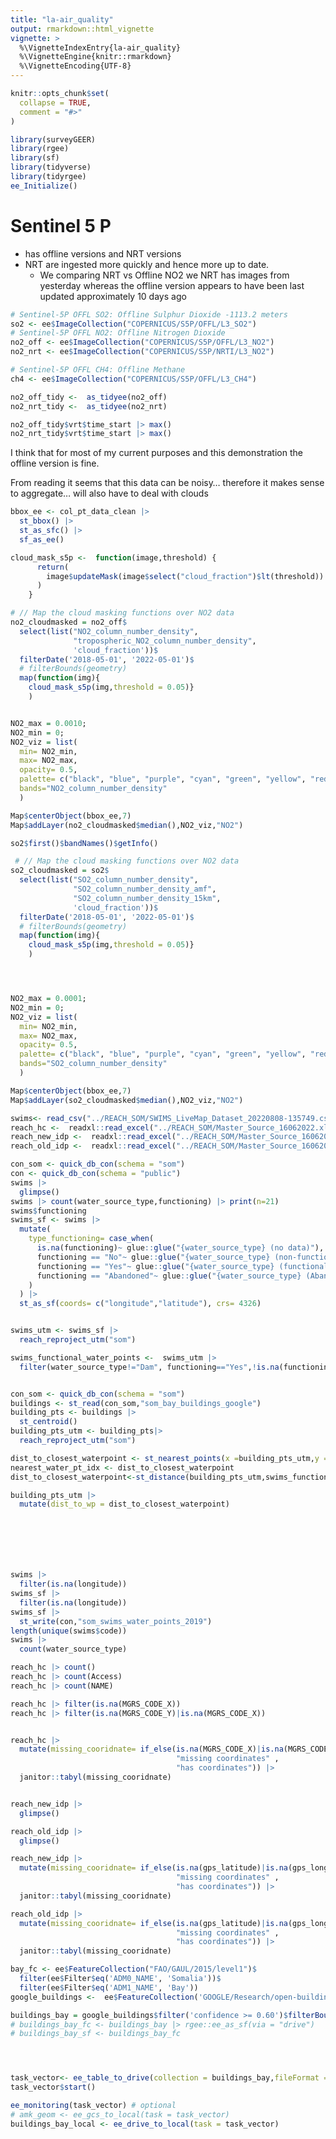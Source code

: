 ```yaml
---
title: "la-air_quality"
output: rmarkdown::html_vignette
vignette: >
  %\VignetteIndexEntry{la-air_quality}
  %\VignetteEngine{knitr::rmarkdown}
  %\VignetteEncoding{UTF-8}
---
```


```r
knitr::opts_chunk$set(
  collapse = TRUE,
  comment = "#>"
)
```

```r
library(surveyGEER)
library(rgee)
library(sf)
library(tidyverse)
library(tidyrgee)
ee_Initialize()
```

# Sentinel 5 P
- has offline versions and NRT versions
- NRT are ingested more quickly and hence more up to date. 
  + We comparing NRT vs Offline NO2 we NRT has images from yesterday whereas the offline version appears to have been last updated approximately 10 days ago
  
```r
# Sentinel-5P OFFL SO2: Offline Sulphur Dioxide -1113.2 meters
so2 <- ee$ImageCollection("COPERNICUS/S5P/OFFL/L3_SO2")
# Sentinel-5P OFFL NO2: Offline Nitrogen Dioxide
no2_off <- ee$ImageCollection("COPERNICUS/S5P/OFFL/L3_NO2")
no2_nrt <- ee$ImageCollection("COPERNICUS/S5P/NRTI/L3_NO2")

# Sentinel-5P OFFL CH4: Offline Methane
ch4 <- ee$ImageCollection("COPERNICUS/S5P/OFFL/L3_CH4")

no2_off_tidy <-  as_tidyee(no2_off)
no2_nrt_tidy <-  as_tidyee(no2_nrt)

no2_off_tidy$vrt$time_start |> max()
no2_nrt_tidy$vrt$time_start |> max()
```

I think that for most of my current purposes and this demonstration the offline version is fine.

From reading it seems that this data can be noisy... therefore it makes sense to aggregate... will also have to deal with clouds


```r

bbox_ee <- col_pt_data_clean |> 
  st_bbox() |> 
  st_as_sfc() |> 
  sf_as_ee()

cloud_mask_s5p <-  function(image,threshold) {
      return(
        image$updateMask(image$select("cloud_fraction")$lt(threshold))
      )
    }

# // Map the cloud masking functions over NO2 data
no2_cloudmasked = no2_off$
  select(list("NO2_column_number_density",
              "tropospheric_NO2_column_number_density",
              'cloud_fraction'))$
  filterDate('2018-05-01', '2022-05-01')$
  # filterBounds(geometry)
  map(function(img){
    cloud_mask_s5p(img,threshold = 0.05)}
    )


NO2_max = 0.0010;
NO2_min = 0;
NO2_viz = list(
  min= NO2_min,
  max= NO2_max,
  opacity= 0.5,
  palette= c("black", "blue", "purple", "cyan", "green", "yellow", "red"),
  bands="NO2_column_number_density"
  )

Map$centerObject(bbox_ee,7)
Map$addLayer(no2_cloudmasked$median(),NO2_viz,"NO2")

```



```r

so2$first()$bandNames()$getInfo()

 # // Map the cloud masking functions over NO2 data
so2_cloudmasked = so2$
  select(list("SO2_column_number_density",
              "SO2_column_number_density_amf",
              "SO2_column_number_density_15km",
              'cloud_fraction'))$
  filterDate('2018-05-01', '2022-05-01')$
  # filterBounds(geometry)
  map(function(img){
    cloud_mask_s5p(img,threshold = 0.05)}
    )




NO2_max = 0.0001;
NO2_min = 0;
NO2_viz = list(
  min= NO2_min,
  max= NO2_max,
  opacity= 0.5,
  palette= c("black", "blue", "purple", "cyan", "green", "yellow", "red"),
  bands="SO2_column_number_density"
  )

Map$centerObject(bbox_ee,7)
Map$addLayer(so2_cloudmasked$median(),NO2_viz,"NO2")

```


```r
swims<- read_csv("../REACH_SOM/SWIMS_LiveMap_Dataset_20220808-135749.csv")
reach_hc <-  readxl::read_excel("../REACH_SOM/Master_Source_16062022.xlsx","Non_IDP")
reach_new_idp <-  readxl::read_excel("../REACH_SOM/Master_Source_16062022.xlsx","new_IDP_sites")
reach_old_idp <-  readxl::read_excel("../REACH_SOM/Master_Source_16062022.xlsx","old_IDP_sites")

con_som <- quick_db_con(schema = "som")
con <- quick_db_con(schema = "public")
swims |>
  glimpse()
swims |> count(water_source_type,functioning) |> print(n=21)
swims$functioning
swims_sf <- swims |> 
  mutate(
    type_functioning= case_when(
      is.na(functioning)~ glue::glue("{water_source_type} (no data)"),
      functioning == "No"~ glue::glue("{water_source_type} (non-functional)"),
      functioning == "Yes"~ glue::glue("{water_source_type} (functional)"),
      functioning == "Abandoned"~ glue::glue("{water_source_type} (Abandoned)"),
    )
  ) |> 
  st_as_sf(coords= c("longitude","latitude"), crs= 4326)


swims_utm <- swims_sf |> 
  reach_reproject_utm("som")

swims_functional_water_points <-  swims_utm |> 
  filter(water_source_type!="Dam", functioning=="Yes",!is.na(functioning))


con_som <- quick_db_con(schema = "som") 
buildings <- st_read(con_som,"som_bay_buildings_google")
building_pts <- buildings |> 
  st_centroid()
building_pts_utm <- building_pts|> 
  reach_reproject_utm("som")

dist_to_closest_waterpoint <- st_nearest_points(x =building_pts_utm,y = swims_functional_water_points )
nearest_water_pt_idx <- dist_to_closest_waterpoint
dist_to_closest_waterpoint<-st_distance(building_pts_utm,swims_functional_water_points[nearest_water_pt_idx,])

building_pts_utm |> 
  mutate(dist_to_wp = dist_to_closest_waterpoint)







swims |> 
  filter(is.na(longitude))
swims_sf |> 
  filter(is.na(longitude))
swims_sf |> 
  st_write(con,"som_swims_water_points_2019")
length(unique(swims$code))
swims |> 
  count(water_source_type)

reach_hc |> count()
reach_hc |> count(Access)
reach_hc |> count(NAME)

reach_hc |> filter(is.na(MGRS_CODE_X))
reach_hc |> filter(is.na(MGRS_CODE_Y)|is.na(MGRS_CODE_X))


reach_hc |> 
  mutate(missing_cooridnate= if_else(is.na(MGRS_CODE_X)|is.na(MGRS_CODE_Y),
                                     "missing coordinates" ,
                                     "has coordinates")) |> 
  janitor::tabyl(missing_cooridnate)


reach_new_idp |> 
  glimpse()

reach_old_idp |> 
  glimpse()

reach_new_idp |> 
  mutate(missing_cooridnate= if_else(is.na(gps_latitude)|is.na(gps_longitude),
                                     "missing coordinates" ,
                                     "has coordinates")) |> 
  janitor::tabyl(missing_cooridnate)

reach_old_idp |> 
  mutate(missing_cooridnate= if_else(is.na(gps_latitude)|is.na(gps_longitude),
                                     "missing coordinates" ,
                                     "has coordinates")) |> 
  janitor::tabyl(missing_cooridnate)
```

```r

bay_fc <- ee$FeatureCollection("FAO/GAUL/2015/level1")$
  filter(ee$Filter$eq('ADM0_NAME', 'Somalia'))$
  filter(ee$Filter$eq('ADM1_NAME', 'Bay'))
google_buildings <-  ee$FeatureCollection('GOOGLE/Research/open-buildings/v1/polygons')

buildings_bay = google_buildings$filter('confidence >= 0.60')$filterBounds(bay_fc)
# buildings_bay_fc <- buildings_bay |> rgee::ee_as_sf(via = "drive")
# buildings_bay_sf <- buildings_bay_fc




task_vector<- ee_table_to_drive(collection = buildings_bay,fileFormat = "GeoJSON")
task_vector$start()

ee_monitoring(task_vector) # optional
# amk_geom <- ee_gcs_to_local(task = task_vector)
buildings_bay_local <- ee_drive_to_local(task = task_vector)
```

